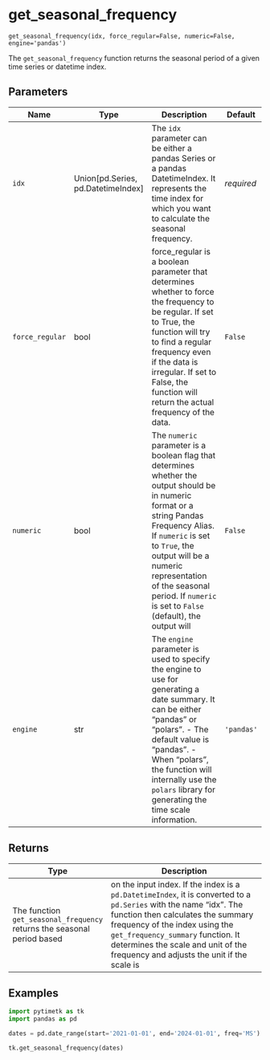 # get_seasonal_frequency { #pytimetk.get_seasonal_frequency }

`get_seasonal_frequency(idx, force_regular=False, numeric=False, engine='pandas')`

The `get_seasonal_frequency` function returns the seasonal period of a given 
time series or datetime index.

## Parameters

| Name            | Type                                 | Description                                                                                                                                                                                                                                                                                                   | Default    |
|-----------------|--------------------------------------|---------------------------------------------------------------------------------------------------------------------------------------------------------------------------------------------------------------------------------------------------------------------------------------------------------------|------------|
| `idx`           | Union\[pd.Series, pd.DatetimeIndex\] | The `idx` parameter can be either a pandas Series or a pandas  DatetimeIndex. It represents the time index for which you want to  calculate the seasonal frequency.                                                                                                                                           | _required_ |
| `force_regular` | bool                                 | force_regular is a boolean parameter that determines whether to force  the frequency to be regular. If set to True, the function will try to  find a regular frequency even if the data is irregular. If set to False,  the function will return the actual frequency of the data.                            | `False`    |
| `numeric`       | bool                                 | The `numeric` parameter is a boolean flag that determines whether the  output should be in numeric format or a string Pandas Frequency Alias.  If `numeric` is set to `True`, the output will be a numeric representation  of the seasonal period. If `numeric` is set to `False` (default), the  output will | `False`    |
| `engine`        | str                                  | The `engine` parameter is used to specify the engine to use for  generating a date summary. It can be either "pandas" or "polars".   - The default value is "pandas".  - When "polars", the function will internally use the `polars` library    for generating the time scale information.                   | `'pandas'` |

## Returns

| Type                                                                    | Description                                                                                                                                                                                                                                                                                                            |
|-------------------------------------------------------------------------|------------------------------------------------------------------------------------------------------------------------------------------------------------------------------------------------------------------------------------------------------------------------------------------------------------------------|
| The function `get_seasonal_frequency` returns the seasonal period based | on the input index. If the index is a `pd.DatetimeIndex`, it is converted  to a `pd.Series` with the name "idx". The function then calculates the  summary frequency of the index using the `get_frequency_summary` function.  It determines the scale and unit of the frequency and adjusts the unit if  the scale is |

## Examples

```python
import pytimetk as tk
import pandas as pd

dates = pd.date_range(start='2021-01-01', end='2024-01-01', freq='MS')

tk.get_seasonal_frequency(dates)
```
